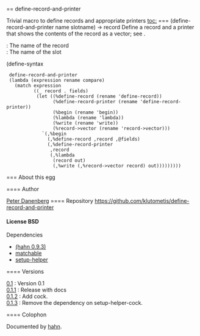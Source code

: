 == define-record-and-printer

Trivial macro to define records and appropriate printers
[[toc:]]
=== {{define-record-and-printer}}
<syntax>(define-record-and-printer name slotname) → record</syntax>
Define a record and a printer that shows the contents of the
record as a vector; see {{define-record}}.
; {{name}} : The name of the record
; {{slotname}} : The name of the slot
<enscript highlight="scheme">(define-syntax
  define-record-and-printer
  (lambda (expression rename compare)
    (match expression
           ((_ record . fields)
            (let ((%define-record (rename 'define-record))
                  (%define-record-printer (rename 'define-record-printer))
                  (%begin (rename 'begin))
                  (%lambda (rename 'lambda))
                  (%write (rename 'write))
                  (%record->vector (rename 'record->vector)))
              `(,%begin
                (,%define-record ,record ,@fields)
                (,%define-record-printer
                 ,record
                 (,%lambda
                  (record out)
                  (,%write (,%record->vector record) out)))))))))
</enscript>
=== About this egg

==== Author

[[/users/klutometis|Peter Danenberg]]
==== Repository
[[https://github.com/klutometis/define-record-and-printer]]
==== License
BSD
==== Dependencies
* [[(hahn 0.9.3)]]
* [[matchable]]
* [[setup-helper]]

==== Versions
; [[https://github.com/klutometis/define-record-and-printer/releases/tag/0.1|0.1]] : Version 0.1
; [[https://github.com/klutometis/define-record-and-printer/releases/tag/0.1.1|0.1.1]] : Release with docs
; [[https://github.com/klutometis/define-record-and-printer/releases/tag/0.1.2|0.1.2]] : Add cock.
; [[https://github.com/klutometis/define-record-and-printer/releases/tag/0.1.3|0.1.3]] : Remove the dependency on setup-helper-cock.
==== Colophon

Documented by [[/egg/hahn|hahn]].